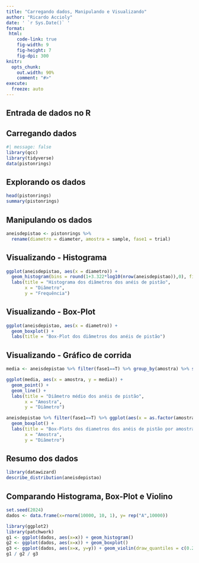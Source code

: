 ```yaml
---
title: "Carregando dados, Manipulando e Visualizando"
author: "Ricardo Accioly"
date: ' `r Sys.Date()` '
format:
 html:
    code-link: true
    fig-width: 9
    fig-height: 7
    fig-dpi: 300
knitr:
  opts_chunk: 
    out.width: 90%
    comment: "#>"
execute:
  freeze: auto
---
```


## Entrada de dados no R

## Carregando dados

```r
#| message: false
library(qcc)
library(tidyverse)
data(pistonrings)
```

## Explorando os dados

```r
head(pistonrings)
summary(pistonrings)
```

## Manipulando os dados

```r
aneisdepistao <- pistonrings %>% 
  rename(diametro = diameter, amostra = sample, fase1 = trial)
```

## Visualizando - Histograma

```r
ggplot(aneisdepistao, aes(x = diametro)) +
  geom_histogram(bins = round(1+3.322*log10(nrow(aneisdepistao)),0), fill = "blue", color = "black") +
  labs(title = "Histograma dos diâmetros dos anéis de pistão",
       x = "Diâmetro",
       y = "Frequência")
```

## Visualizando - Box-Plot

```r
ggplot(aneisdepistao, aes(x = diametro)) +
  geom_boxplot() +
  labs(title = "Box-Plot dos diâmetros dos anéis de pistão")
```

## Visualizando - Gráfico de corrida

```r
media <- aneisdepistao %>% filter(fase1==T) %>% group_by(amostra) %>% summarise(media = mean(diametro))

ggplot(media, aes(x = amostra, y = media)) +
  geom_point() +
  geom_line() +
  labs(title = "Diâmetro médio dos anéis de pistão",
       x = "Amostra",
       y = "Diâmetro")
```

```r

aneisdepistao %>% filter(fase1==T) %>% ggplot(aes(x = as.factor(amostra), y = diametro)) +
  geom_boxplot() +
  labs(title = "Box-Plots dos diametros dos anéis de pistão por amostra",
       x = "Amostra",
       y = "Diâmetro")
```

## Resumo dos dados

```r
library(datawizard)
describe_distribution(aneisdepistao)

```

## Comparando Histograma, Box-Plot e Violino

```r
set.seed(2024)
dados <- data.frame(x=rnorm(10000, 10, 1), y= rep("A",10000))

library(ggplot2)
library(patchwork)
g1 <- ggplot(dados, aes(x=x)) + geom_histogram()
g2 <- ggplot(dados, aes(x=x)) + geom_boxplot()
g3 <- ggplot(dados, aes(x=x, y=y)) + geom_violin(draw_quantiles = c(0.25, 0.5, 0.75))
g1 / g2 / g3
```
